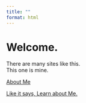 ```yaml
---
title: ""
format: html
---
```


<div class="hero-section">
  <h1 class="hero-title">Welcome.</h1>
  <p class="hero-subtitle">There are many sites like this.<br>This one is mine.</p>
</div>

::: {.tiles-container}
  
::: {.tile}
<a href="about.qmd" class="tile-link">About Me</a>

::: {.tile-hidden-text}
<a href="about.qmd" class="hero-subtitle">Like it says, Learn about Me.</a>

:::

:::
  
<!-- ::: {.tile}
  <a href="blog.qmd" class="tile-link">The Blog</a>

::: {.tile-hidden-text}
<a href="blog.qmd" class="hero-subtitle">My thoughts on many things.</a>

:::

::: -->
  

:::